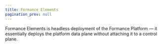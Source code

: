 ```yaml
---
title: Formance Elements
pagination_prev: null
---
```


Formance Elements is headless deployment of the Formance Platform — it essentially deploys the platform data plane without attaching it to a control plane.
